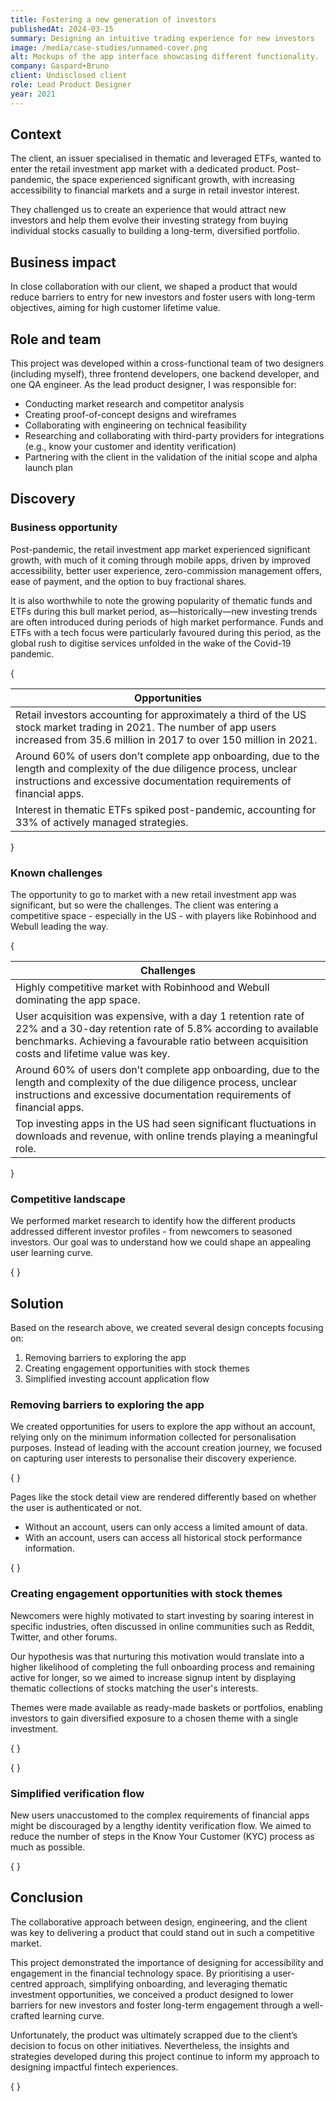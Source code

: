 ```yaml
---
title: Fostering a new generation of investors
publishedAt: 2024-03-15
summary: Designing an intuitive trading experience for new investors
image: /media/case-studies/unnamed-cover.png
alt: Mockups of the app interface showcasing different functionality. 
company: Gaspard+Bruno
client: Undisclosed client
role: Lead Product Designer
year: 2021
---
```


## Context

The client, an issuer specialised in thematic and leveraged ETFs, wanted to enter the retail investment app market with a dedicated product. Post-pandemic, the space experienced significant growth, with increasing accessibility to financial markets and a surge in retail investor interest.

They challenged us to create an experience that would attract new investors and help them evolve their investing strategy from buying individual stocks casually to building a long-term, diversified portfolio.

## Business impact

In close collaboration with our client, we shaped a product that would reduce barriers to entry for new investors and foster users with long-term objectives, aiming for high customer lifetime value.

## Role and team

This project was developed within a cross-functional team of two designers (including myself), three frontend developers, one backend developer, and one QA engineer. As the lead product designer, I was responsible for:

- Conducting market research and competitor analysis
- Creating proof-of-concept designs and wireframes
- Collaborating with engineering on technical feasibility
- Researching and collaborating with third-party providers for integrations (e.g., know your customer and identity verification)
- Partnering with the client in the validation of the initial scope and alpha launch plan

## Discovery

### Business opportunity

Post-pandemic, the retail investment app market experienced significant growth, with much of it coming through mobile apps, driven by improved accessibility, better user experience, zero-commission management offers, ease of payment, and the option to buy fractional shares.

It is also worthwhile to note the growing popularity of thematic funds and ETFs during this bull market period, as—historically—new investing trends are often introduced during periods of high market performance. Funds and ETFs with a tech focus were particularly favoured during this period, as the global rush to digitise services unfolded in the wake of the Covid-19 pandemic.

{
<div className="tableContainer">
  <table className="table">
    <thead className="thead">
      <tr className="tr">
        <th className="th">Opportunities</th>
      </tr>
    </thead>
    <tbody>
      <tr className="tr">
        <td className="td">Retail investors accounting for approximately a third of the US stock market trading in 2021. The number of app users increased from 35.6 million in 2017 to over 150 million in 2021.</td>
      </tr>
      <tr className="tr">
        <td className="td">Around 60% of users don’t complete app onboarding, due to the length and complexity of the due diligence process, unclear instructions and excessive documentation requirements of financial apps.</td>
      </tr>
      <tr className="tr">
        <td className="td">Interest in thematic ETFs spiked post-pandemic, accounting for 33% of actively managed strategies.</td>
      </tr>
    </tbody>
  </table>
</div>
}

### Known challenges

The opportunity to go to market with a new retail investment app was significant, but so were the challenges. The client was entering a competitive space - especially in the US - with players like Robinhood and Webull leading the way.

{
<div className="tableContainer">
  <table className="table">
    <thead className="thead">
      <tr className="tr">
        <th className="th">Challenges</th>
      </tr>
    </thead>
    <tbody>
      <tr className="tr">
        <td className="td">Highly competitive market with Robinhood and Webull dominating the app space.</td>
      </tr>
      <tr className="tr">
        <td className="td">User acquisition was expensive, with a day 1 retention rate of 22% and a 30-day retention rate of 5.8% according to available benchmarks. Achieving a favourable ratio between acquisition costs and lifetime value was key.</td>
      </tr>
      <tr className="tr">
        <td className="td">Around 60% of users don’t complete app onboarding, due to the length and complexity of the due diligence process, unclear instructions and excessive documentation requirements of financial apps.</td>
      </tr>
      <tr className="tr">
        <td className="td">Top investing apps in the US had seen significant fluctuations in downloads and revenue, with online trends playing a meaningful role.</td>
      </tr>
    </tbody>
  </table>
</div>
}

### Competitive landscape

We performed market research to identify how the different products addressed different investor profiles - from newcomers to seasoned investors. Our goal was to understand how we could shape an appealing user learning curve.

{
<CustomImage src="/media/case-studies/unnamed-1.png" alt="Competitive landscape overview" />
}

## Solution

Based on the research above, we created several design concepts focusing on:

1. Removing barriers to exploring the app
2. Creating engagement opportunities with stock themes
3. Simplified investing account application flow

### Removing barriers to exploring the app

We created opportunities for users to explore the app without an account, relying only on the minimum information collected for personalisation purposes. Instead of leading with the account creation journey, we focused on capturing user interests to personalise their discovery experience.

{
<CustomImage src="/media/case-studies/unnamed-5.png" alt="User journey when creating an account." />
}

Pages like the stock detail view are rendered differently based on whether the user is authenticated or not.

- Without an account, users can only access a limited amount of data.
- With an account, users can access all historical stock performance information.

{
<CustomImage src="/media/case-studies/unnamed-4.png" alt="The amount of data and the calls to action are shaped differently depending on whether the user has an account or not." />
}

### Creating engagement opportunities with stock themes

Newcomers were highly motivated to start investing by soaring interest in specific industries, often discussed in online communities such as Reddit, Twitter, and other forums.

Our hypothesis was that nurturing this motivation would translate into a higher likelihood of completing the full onboarding process and remaining active for longer, so we aimed to increase signup intent by displaying thematic collections of stocks matching the user's interests. 

Themes were made available as ready-made baskets or portfolios, enabling investors to gain diversified exposure to a chosen theme with a single investment.

{
<CustomImage src="/media/case-studies/unnamed-2.png" alt="Capturing preferences - users are only asked for highly-valuable information used to personalise their experience before they land on the homepage of the app."/>
}

{
<CustomImage src="/media/case-studies/unnamed-3.png" alt="The user lands on a personalised homepage, suggesting stocks and themes that are the most likely to capture their interest." />
}

### Simplified verification flow

New users unaccustomed to the complex requirements of financial apps might be discouraged by a lengthy identity verification flow. We aimed to reduce the number of steps in the Know Your Customer (KYC) process as much as possible.

{
<CustomImage src="/media/case-studies/unnamed-6.png" alt="User journey when applying for an investing account." />
}

## Conclusion

The collaborative approach between design, engineering, and the client was key to delivering a product that could stand out in such a competitive market.

This project demonstrated the importance of designing for accessibility and engagement in the financial technology space. By prioritising a user-centred approach, simplifying onboarding, and leveraging thematic investment opportunities, we conceived a product designed to lower barriers for new investors and foster long-term engagement through a well-crafted learning curve.

Unfortunately, the product was ultimately scrapped due to the client’s decision to focus on other initiatives. Nevertheless, the insights and strategies developed during this project continue to inform my approach to designing impactful fintech experiences.

{
<CustomImage src="/media/case-studies/unnamed-7.png" alt="" />
}
